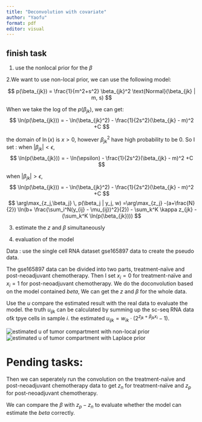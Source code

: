 ```yaml
---
title: "Deconvolution with covariate"
author: "Yaofu"
format: pdf
editor: visual
---
```




## finish task

1. use the nonlocal prior for the $\beta$ 

2.We want to use non-local prior, we can use the following model: 

$$
p(\beta_{jk}) = \frac{1}{m^2+s^2} \beta_{jk}^2 \text{Normal}(\beta_{jk} | m, s)
$$

When we take the log of the $p(\beta_{jk})$, we can get:
$$
\ln(p(\beta_{jk})) =  - \ln(\beta_{jk}^2) - \frac{1}{2s^2}(\beta_{jk} - m)^2 +C
$$

the domain of $\ln(x)$ is $x > 0$, however $\beta_{jk}^2$ have high probability to be 0.
So I set :
when $|\beta_{jk}| < \epsilon$,
$$
\ln(p(\beta_{jk})) = - \ln(\epsilon) - \frac{1}{2s^2}(\beta_{jk} - m)^2 +C
$$

when $|\beta_{jk}| > \epsilon$,
$$
\ln(p(\beta_{jk})) =  - \ln(\beta_{jk}^2) - \frac{1}{2s^2}(\beta_{jk} - m)^2 +C
$$
$$
\arg\max_{z_j,\beta_j} \, p(\beta_j | y_j, w) =\arg\max_{z_j} -(a+\frac{N}{2}) \ln(b+ \frac{\sum_i^N(y_{ij} - \mu_{ij})^2}{2})  - \sum_k^K \kappa z_{jk} - (\sum_k^K \ln(p(\beta_{jk}))) 
$$

3. estimate the $z$ and $\beta$ simultaneously

4. evaluation of the model

Data : use the single cell RNA dataset gse165897 data to create the pseudo data. 

The gse165897 data can be divided into two parts, treatment-naïve and post-neoadjuvant chemotherapy. Then I set $x_i = 0$ for treatment-naïve and $x_i = 1$ for post-neoadjuvant chemotherapy. We do the doconvolution based on the model contained $beta$, We can get the $z$ and $\beta$ for the whole data.

Use the $u$ compare the estimated result with the real data to evaluate the model.
the truth $u_{ijk}$ can be calculated by summing up the sc-seq RNA data of$k$ tpye cells in sample $i$.
the estimated $u_{ijk} = w_{ik} \cdot( 2^{z_{jk} + \beta_{jk} x_{i}}-1)$.

![estimated u of tumor compartment with non-local prior](EOC_U_Laplace.png)
![estimated u of tumor compartment with Laplace prior](EOC_U_Laplace.png)


# Pending tasks:

Then we can seperately run the convolution on the treatment-naïve and post-neoadjuvant chemotherapy data to get $z_n$ for treatment-naïve and $z_p$ for post-neoadjuvant chemotherapy. 

We can compare the $\beta$ with $z_p - z_n$ to evaluate whether the model can estimate the $beta$ correctly.





